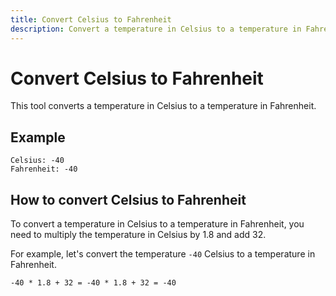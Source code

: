 ```yaml
---
title: Convert Celsius to Fahrenheit
description: Convert a temperature in Celsius to a temperature in Fahrenheit
---
```


# Convert Celsius to Fahrenheit

This tool converts a temperature in Celsius to a temperature in Fahrenheit.

## Example

```text
Celsius: -40
Fahrenheit: -40
```

## How to convert Celsius to Fahrenheit

To convert a temperature in Celsius to a temperature in Fahrenheit, you need to multiply the temperature in Celsius by 1.8 and add 32.

For example, let's convert the temperature `-40` Celsius to a temperature in Fahrenheit.

```text
-40 * 1.8 + 32 = -40 * 1.8 + 32 = -40
```
